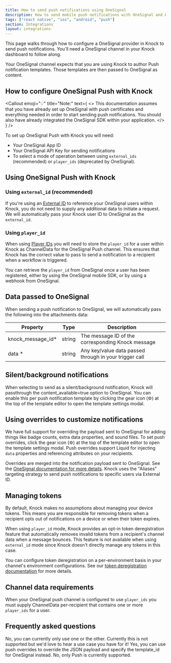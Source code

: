 ```yaml
---
title: How to send push notifications using OneSignal
description: How to send mobile push notifications with OneSignal and Knock.
tags: ["react native", "ios", "android", "push"]
section: Integrations
layout: integrations
---
```


This page walks through how to configure a OneSignal provider in Knock to send push notifications. You'll need a OneSignal channel in your Knock dashboard to follow along.

Your OneSignal channel expects that you are using Knock to author Push notification templates. Those templates are then passed to OneSignal as content.

## How to configure OneSignal Push with Knock

<Callout
  emoji="💡"
  title="Note:"
  text={
    <>
      This documentation assumes that you have already set up OneSignal with push
      certificates and everything needed in order to start sending push
      notifications. You should also have already integrated the OneSignal SDK
      within your application.
    </>
  }
/>

To set up OneSignal Push with Knock you will need:

- Your OneSignal App ID
- Your OneSignal API Key for sending notifications
- To select a mode of operation between using `external_ids` (recommended) or `player_ids` (deprecated by OneSignal).

## Using OneSignal Push with Knock

### Using `external_id` (recommended)

If you're using an <a href="https://documentation.onesignal.com/docs/users#external-id" target="_blank">External ID</a> to reference your OneSignal users within Knock, you do not need to supply any additional data to initiate a request. We will automatically pass your Knock user ID to OneSignal as the `external_id`.

### Using `player_id`

When using <a href="https://documentation.onesignal.com/v9.0/docs/users#player-id" target="_blank">Player IDs</a> you will need to store the `player_id` for a user within Knock as ChannelData for the OneSignal Push channel. This ensures that Knock has the correct value to pass to send a notification to a recipient when a workflow is triggered.

You can retrieve the `player_id` from OneSignal once a user has been registered, either by using the OneSignal mobile SDK, or by using a webhook from OneSignal.

<MultiLangCodeBlock
  snippet="users.setChannelData-one-signal"
  title="Setting a player_id as channel data for a user"
/>

## Data passed to OneSignal

When sending a push notification to OneSignal, we will automatically pass the following into the attachments data:

| Property           | Type   | Description                                            |
| ------------------ | ------ | ------------------------------------------------------ |
| knock_message_id\* | string | The message ID of the corresponding Knock message      |
| data \*            | string | Any key/value data passed through in your trigger call |

## Silent/background notifications

When selecting to send as a silent/background notification, Knock will passthrough the content_available=true option to OneSignal. You can enable this per push notification template by clicking the gear icon (⚙️) at the top of the template editor to open the template settings modal.

## Using overrides to customize notifications

We have full support for overriding the payload sent to OneSignal for adding things like badge counts, extra data properties, and sound files. To set push overrides, click the gear icon (⚙️) at the top of the template editor to open the template settings modal. Push overrides support Liquid for injecting `data` properties and referencing attributes on your recipients.

Overrides are merged into the notification payload sent to OneSignal. See the <a href="https://documentation.onesignal.com/reference/push-notification" target="_blank">OneSignal documentation for more details</a>. Knock uses the "Aliases" targeting strategy to send push notifications to specific users via External ID.

## Managing tokens

By default, Knock makes no assumptions about managing your device tokens. This means you are responsible for removing tokens when a recipient opts out of notifications on a device or when their token expires.

When using `player_id` mode, Knock provides an opt-in token deregistration feature that automatically removes invalid tokens from a recipient's channel data when a message bounces. This feature is not available when using `external_id` mode since Knock doesn't directly manage any tokens in this case.

You can configure token deregistration on a per-environment basis in your channel's environment configurations. See our [token deregistration documentation](/integrations/push/token-deregistration) for more details.

## Channel data requirements

When your OneSignal push channel is configured to use `player_ids` you must supply ChannelData per-recipient that contains one or more `player_ids` for a user.

## Frequently asked questions

<AccordionGroup>
  <Accordion title="Can I use both `player_ids` and `external_ids` for my OneSignal integration?">
    No, you can currently only use one or the other.
  </Accordion>
  <Accordion title="Can I use a different identifier as an `external_id`?">
    Currently this is not supported but we'd love to hear a use case you have
    for it!
  </Accordion>
  <Accordion title="Can I use a `template_id` stored in OneSignal?">
    Yes, you can use push overrides to override the JSON payload and specify the
    template_id for OneSignal instead.
  </Accordion>
  <Accordion title="Can I use the OneSignal Push integration to send email or SMS?">
    No, only Push is currently supported.
  </Accordion>
</AccordionGroup>

